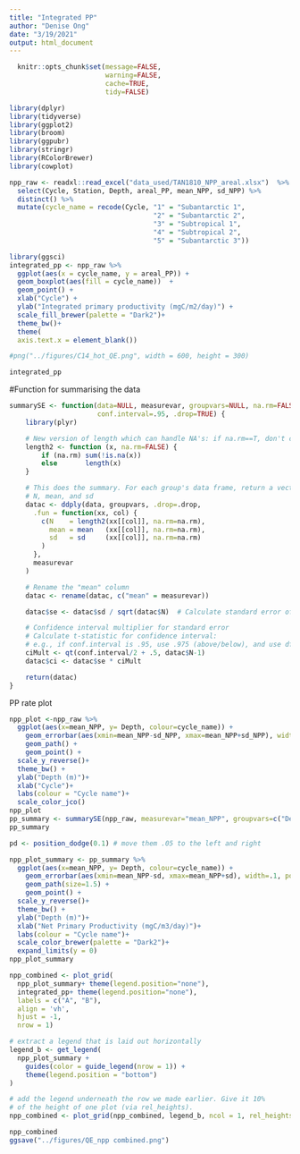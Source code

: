 ```yaml
---
title: "Integrated PP"
author: "Denise Ong"
date: "3/19/2021"
output: html_document
---
```

```r
  knitr::opts_chunk$set(message=FALSE,
                        warning=FALSE,
                        cache=TRUE,
                        tidy=FALSE)
```

```r
library(dplyr)
library(tidyverse)
library(ggplot2)
library(broom)
library(ggpubr)
library(stringr)
library(RColorBrewer)
library(cowplot)
```

```r
npp_raw <- readxl::read_excel("data_used/TAN1810_NPP_areal.xlsx")  %>%
  select(Cycle, Station, Depth, areal_PP, mean_NPP, sd_NPP) %>%
  distinct() %>%
  mutate(cycle_name = recode(Cycle, "1" = "Subantarctic 1",
                                    "2" = "Subantarctic 2",
                                    "3" = "Subtropical 1",
                                    "4" = "Subtropical 2",
                                    "5" = "Subantarctic 3"))
```

```r
library(ggsci)
integrated_pp <- npp_raw %>%
  ggplot(aes(x = cycle_name, y = areal_PP)) +
  geom_boxplot(aes(fill = cycle_name))  +
  geom_point() +
  xlab("Cycle") +
  ylab("Integrated primary productivity (mgC/m2/day)") +
  scale_fill_brewer(palette = "Dark2")+
  theme_bw()+
  theme(
  axis.text.x = element_blank())

#png("../figures/C14_hot_QE.png", width = 600, height = 300)

integrated_pp
```


#Function for summarising the data
```r
summarySE <- function(data=NULL, measurevar, groupvars=NULL, na.rm=FALSE,
                      conf.interval=.95, .drop=TRUE) {
    library(plyr)

    # New version of length which can handle NA's: if na.rm==T, don't count them
    length2 <- function (x, na.rm=FALSE) {
        if (na.rm) sum(!is.na(x))
        else       length(x)
    }

    # This does the summary. For each group's data frame, return a vector with
    # N, mean, and sd
    datac <- ddply(data, groupvars, .drop=.drop,
      .fun = function(xx, col) {
        c(N    = length2(xx[[col]], na.rm=na.rm),
          mean = mean   (xx[[col]], na.rm=na.rm),
          sd   = sd     (xx[[col]], na.rm=na.rm)
        )
      },
      measurevar
    )

    # Rename the "mean" column    
    datac <- rename(datac, c("mean" = measurevar))

    datac$se <- datac$sd / sqrt(datac$N)  # Calculate standard error of the mean

    # Confidence interval multiplier for standard error
    # Calculate t-statistic for confidence interval: 
    # e.g., if conf.interval is .95, use .975 (above/below), and use df=N-1
    ciMult <- qt(conf.interval/2 + .5, datac$N-1)
    datac$ci <- datac$se * ciMult

    return(datac)
}
```

PP rate plot
```r
npp_plot <-npp_raw %>%
  ggplot(aes(x=mean_NPP, y= Depth, colour=cycle_name)) + 
    geom_errorbar(aes(xmin=mean_NPP-sd_NPP, xmax=mean_NPP+sd_NPP), width=.1, position=pd) +
    geom_path() +
    geom_point() +
  scale_y_reverse()+
  theme_bw() +
  ylab("Depth (m)")+
  xlab("Cycle")+
  labs(colour = "Cycle name")+
  scale_color_jco()
npp_plot
pp_summary <- summarySE(npp_raw, measurevar="mean_NPP", groupvars=c("Depth","cycle_name"), na.rm=TRUE)
pp_summary

pd <- position_dodge(0.1) # move them .05 to the left and right

npp_plot_summary <- pp_summary %>%
  ggplot(aes(x=mean_NPP, y= Depth, colour=cycle_name)) + 
    geom_errorbar(aes(xmin=mean_NPP-sd, xmax=mean_NPP+sd), width=.1, position=pd) +
    geom_path(size=1.5) +
    geom_point() +
  scale_y_reverse()+
  theme_bw() +
  ylab("Depth (m)")+
  xlab("Net Primary Productivity (mgC/m3/day)")+
  labs(colour = "Cycle name")+
  scale_color_brewer(palette = "Dark2")+
  expand_limits(y = 0)
npp_plot_summary
```

```r
npp_combined <- plot_grid(
  npp_plot_summary+ theme(legend.position="none"),
  integrated_pp+ theme(legend.position="none"), 
  labels = c("A", "B"), 
  align = 'vh',
  hjust = -1,
  nrow = 1) 

# extract a legend that is laid out horizontally
legend_b <- get_legend(
  npp_plot_summary + 
    guides(color = guide_legend(nrow = 1)) +
    theme(legend.position = "bottom")
)

# add the legend underneath the row we made earlier. Give it 10%
# of the height of one plot (via rel_heights).
npp_combined <- plot_grid(npp_combined, legend_b, ncol = 1, rel_heights = c(1, .1))

npp_combined
ggsave("../figures/QE_npp combined.png")
```

